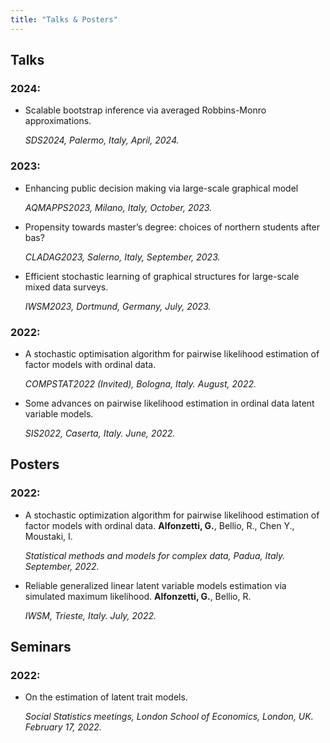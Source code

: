 ```yaml
---
title: "Talks & Posters"
---
```


## Talks

### 2024:
- Scalable bootstrap inference via averaged Robbins-Monro approximations. <p class="text-primary"> *SDS2024, Palermo, Italy, April, 2024.* <p>

### 2023:
- Enhancing public decision making via large-scale graphical model <p class="text-primary"> *AQMAPPS2023, Milano, Italy, October, 2023.* <p>
- Propensity towards master's degree: choices of northern students after bas? <p class="text-primary"> *CLADAG2023, Salerno, Italy, September, 2023.* <p>
- Efficient stochastic learning of graphical structures for large-scale mixed data surveys. <p class="text-primary"> *IWSM2023, Dortmund, Germany, July, 2023.* <p>

### 2022:
- A stochastic optimisation algorithm for pairwise likelihood estimation of factor models with ordinal data. <p class="text-primary"> *COMPSTAT2022 (Invited), Bologna, Italy. August, 2022.* <p>

- Some advances on pairwise likelihood estimation in ordinal data latent variable models. <p class="text-primary">*SIS2022, Caserta, Italy. June, 2022.*<p>

## Posters
### 2022:
- A stochastic optimization algorithm for pairwise likelihood estimation of factor models with ordinal data. **Alfonzetti, G.**, Bellio, R., Chen Y., Moustaki, I. <p class="text-primary">*Statistical methods and models for complex data, Padua, Italy. September, 2022.*<p>

- Reliable generalized linear latent variable models estimation via simulated maximum likelihood. **Alfonzetti, G.**, Bellio, R. <p class="text-primary">*IWSM, Trieste, Italy. July, 2022.*<p>

## Seminars
### 2022:
- On the estimation of latent trait models. <p class="text-primary">*Social Statistics meetings, London School of Economics, London, UK. February 17, 2022.*<p>